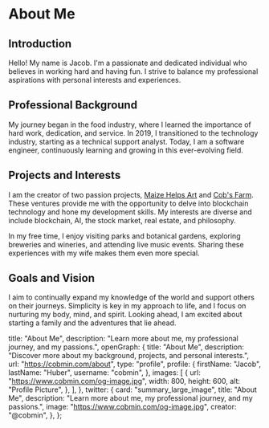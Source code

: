 # About Me

## Introduction

Hello! My name is Jacob. I'm a passionate and dedicated individual who believes in working hard and having fun. I strive to balance my professional aspirations with personal interests and experiences.

## Professional Background

My journey began in the food industry, where I learned the importance of hard work, dedication, and service. In 2019, I transitioned to the technology industry, starting as a technical support analyst. Today, I am a software engineer, continuously learning and growing in this ever-evolving field.

## Projects and Interests

I am the creator of two passion projects, [Maize Helps Art](https://maizehelps.art/) and [Cob's Farm](https://www.cobsfarm.com/). These ventures provide me with the opportunity to delve into blockchain technology and hone my development skills. My interests are diverse and include blockchain, AI, the stock market, real estate, and philosophy.

In my free time, I enjoy visiting parks and botanical gardens, exploring breweries and wineries, and attending live music events. Sharing these experiences with my wife makes them even more special.

## Goals and Vision

I aim to continually expand my knowledge of the world and support others on their journeys. Simplicity is key in my approach to life, and I focus on nurturing my body, mind, and spirit. Looking ahead, I am excited about starting a family and the adventures that lie ahead.

  title: "About Me",
  description: "Learn more about me, my professional journey, and my passions.",
  openGraph: {
    title: "About Me",
    description:
      "Discover more about my background, projects, and personal interests.",
    url: "https://cobmin.com/about",
    type: "profile",
    profile: {
      firstName: "Jacob",
      lastName: "Huber",
      username: "cobmin",
    },
    images: [
      {
        url: "https://www.cobmin.com/og-image.jpg",
        width: 800,
        height: 600,
        alt: "Profile Picture",
      },
    ],
  },
  twitter: {
    card: "summary_large_image",
    title: "About Me",
    description:
      "Learn more about me, my professional journey, and my passions.",
    image: "https://www.cobmin.com/og-image.jpg",
    creator: "@cobmin",
  },
};
